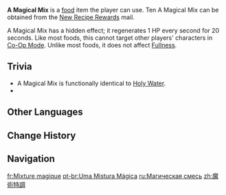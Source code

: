 {{Food Infobox
|id              = 108688
|desc_basic      = A marvelous specialty sealed within a tiny bottle that looks no different from any ordinary drink. Perhaps there is some magic spell on it that makes drinks taste better... But does such magic really exist?
|type            = Other Dishes
|effectType      = Special Effect
|quality         = 3
|region          = 
|variant         = 
|source1         = [[Mail/New Recipe Rewards (2024-07-18)|New Recipe Rewards]] Mail
|event           = New Recipe Rewards (2024-07-18)
|limited         = 1
}}
'''A Magical Mix''' is a [[food]] item the player can use. Ten A Magical Mix can be obtained from the [[Mail/New Recipe Rewards (2024-07-18)|New Recipe Rewards]] mail.

A Magical Mix has a hidden effect; it regenerates 1 HP every second for 20 seconds. Like most foods, this cannot target other players' characters in [[Co-Op Mode]]. Unlike most foods, it does not affect [[Fullness]].

==Trivia==
* A Magical Mix is functionally identical to [[Holy Water]].
* {{Mail Attachments by Category List}}

==Other Languages==
{{Other Languages
|en       = A Magical Mix
|zhs      = 魔术特调
|zhs_rm   = Móshù Tètiáo
|zht      = 魔術特調
|zht_rm   = Móshù Tètiáo
|zh_tl    = 
|ja       = マジックスペシャル
|ja_rm    = Majikku Supesharu
|ja_tl    = Magic Special
|ko       = 특제 마술 음료
|ko_tl    = Specialty Magic Drink
|es       = Cóctel mágico
|es_tl    = Magical Cocktail
|fr       = Mixture magique
|fr_tl    = Magical Mixture
|ru       = Магическая смесь
|ru_tl    = 
|th       = A Magical Mix
|vi       = Đặc Chế Ảo Diệu
|vi_tl    = 
|de       = Eine magische Mischung
|de_tl    = A Magical Mix
|id       = A Magical Mix
|pt       = Uma Mistura Mágica
|pt_tl    = 
|tr       = Büyülü Bir Karışım
|tr_tl    = 
|it       = Miscela magica
|it_tl    = 
}}

==Change History==
{{Change History|4.8}}

==Navigation==
{{Food Navbox|Event-Exclusive Dishes}}

[[fr:Mixture magique]]
[[pt-br:Uma Mistura Mágica]]
[[ru:Магическая смесь]]
[[zh:魔術特調]]